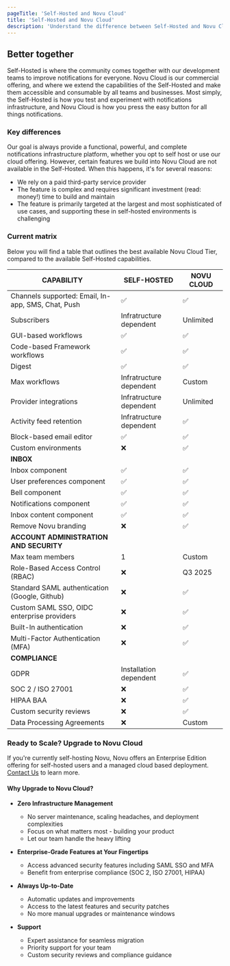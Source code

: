```yaml
---
pageTitle: 'Self-Hosted and Novu Cloud'
title: 'Self-Hosted and Novu Cloud'
description: 'Understand the difference between Self-Hosted and Novu Cloud'
---
```


## Better together

Self-Hosted is where the community comes together with our development teams to improve notifications for everyone. Novu Cloud is our commercial offering, and where we extend the capabilities of the Self-Hosted and make them accessible and consumable by all teams and businesses. Most simply, the Self-Hosted is how you test and experiment with notifications infrastructure, and Novu Cloud is how you press the easy button for all things notifications.

### Key differences

Our goal is always provide a functional, powerful, and complete notifications infrastructure platform, whether you opt to self host or use our cloud offering. However, certain features we build into Novu Cloud are not available in the Self-Hosted. When this happens, it's for several reasons:

- We rely on a paid third-party service provider
- The feature is complex and requires significant investment (read: money!) time to build and maintain
- The feature is primarily targeted at the largest and most sophisticated of use cases, and supporting these in self-hosted environments is challenging

### Current matrix

Below you will find a table that outlines the best available Novu Cloud Tier, compared to the available Self-Hosted capabilities.

| CAPABILITY                                          | SELF-HOSTED            | NOVU CLOUD |
| -------------------------------------------------- | ---------- | ----------------------- |
| Channels supported: Email, In-app, SMS, Chat, Push | ✅         | ✅                      |
| Subscribers                           | Infratructure dependent | Unlimited  | 
| GUI-based workflows                                | ✅         | ✅                      |
| Code-based Framework workflows                     | ✅         | ✅                      |
| Digest                                            | ✅         | ✅                     |
| Max workflows                                     | Infratructure dependent | Custom  | 
| Provider integrations                             | Infratructure dependent                | Unlimited  |
| Activity feed retention                           | Infratructure dependent |  ✅  |
| Block-based email editor                           | ✅         | ✅                |
| Custom  environments                         | ❌                      |✅     | 
| **INBOX**                                          |
| Inbox component                                    | ✅         | ✅                      |
| User preferences component                         | ✅         | ✅                      |
| Bell component                                     | ✅         | ✅                      |
| Notifications component                            | ✅         | ✅                      |
| Inbox content component                            | ✅         | ✅                      |
| Remove Novu branding                               |❌                      | ✅         | 
| **ACCOUNT ADMINISTRATION AND SECURITY**            |
| Max team members                                   | 1               |Custom     | 
| Role-Based Access Control (RBAC)                   | ❌                      |Q3 2025    | 
| Standard SAML authentication (Google, Github)      | ❌                      |✅         | 
| Custom SAML SSO, OIDC enterprise providers         |  ❌                      |✅         |
| Built-In authentication                            | ❌                      | ✅         |
| Multi-Factor Authentication (MFA)                  |❌                      | ✅         | 
| **COMPLIANCE**                                     |
| GDPR                                               |Installation dependent  | ✅         | 
| SOC 2 / ISO 27001                                  | ❌                      |✅         | 
| HIPAA BAA                                          | ❌                      |✅         | 
| Custom security reviews                            |❌                      | ✅         | 
| Data Processing Agreements                         | ❌                      |Custom     | 
 
### Ready to Scale? Upgrade to Novu Cloud

If you're currently self-hosting Novu, Novu offers an Enterprise Edition offering for self-hosted users and a managed cloud based deployment. [Contact Us](https://novu.co/contact-us) to learn more.

#### Why Upgrade to Novu Cloud?

- **Zero Infrastructure Management**
  - No server maintenance, scaling headaches, and deployment complexities
  - Focus on what matters most - building your product
  - Let our team handle the heavy lifting

- **Enterprise-Grade Features at Your Fingertips**
  - Access advanced security features including SAML SSO and MFA
  - Benefit from enterprise compliance (SOC 2, ISO 27001, HIPAA)

- **Always Up-to-Date**
  - Automatic updates and improvements
  - Access to the latest features and security patches
  - No more manual upgrades or maintenance windows

- **Support**
  - Expert assistance for seamless migration
  - Priority support for your team
  - Custom security reviews and compliance guidance
